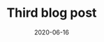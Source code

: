 ---
title: Third blog post
slug: third-blog-post
date: 2020-06-16
featureImage: hiking.jpeg
excerpt: Lorem ipsum dolor sit amet, consectetur adipiscing elit, sed do eiusmod tempor incididunt ut labore et dolore magna aliqua. Auctor augue mauris augue neque gravida in. Facilisis sed odio morbi quis.
---